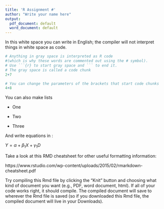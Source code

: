 ```yaml
---
title: 'R Assignment #'
author: "Write your name here"
output:
  pdf_document: default
  word_document: default
---
```


In this white space you can write in English; the compiler will not interpret things in white space as \texttt{R} code. 


```r
# Anything in gray space is interpreted as R code 
#(which is why these words are commented out using the # symbol). 
# Use ```{r} to start gray space and ``` to end it.
# The gray space is called a code chunk
2+7
```

```r
# You can change the parameters of the brackets that start code chunks (see line 19) for different formatting options. echo = FALSE makes it so that the code chunk does not appear in your knitted document. 
4+8
```

You can also make lists

* One

* Two

* Three

And write equations in \LaTeX:

$Y = \alpha + \beta_1X + \gamma_1D$

Take a look at this RMD cheatsheet for other useful formatting information:

https://www.rstudio.com/wp-content/uploads/2015/02/rmarkdown-cheatsheet.pdf


Try compiling this Rmd file by clicking the "Knit" button and choosing what kind of document you want (e.g., PDF, word document, html). If all of your code works right, it should compile. The compiled document will save to wherever the Rmd file is saved (so if you downloaded this Rmd file, the compiled document will live in your Downloads).